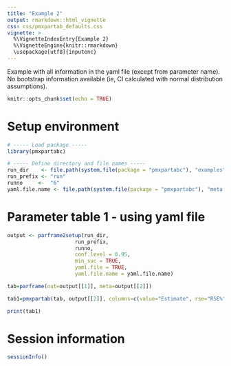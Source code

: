 ```yaml
---
title: "Example 2"
output: rmarkdown::html_vignette
css: css/pmxpartab_defaults.css
vignette: >
  %\VignetteIndexEntry{Example 2}
  %\VignetteEngine{knitr::rmarkdown}
  \usepackage[utf8]{inputenc}
---
```


Example with all information in the yaml file (except from parameter name). No bootstrap information available (ie, CI calculated with normal distribution assumptions).
  
```r

knitr::opts_chunk$set(echo = TRUE)

```

# Setup environment
```r

# ----- Load package -----
library(pmxpartabc)

# ----- Define directory and file names -----
run_dir    <- file.path(system.file(package = "pmxpartabc"), "examples")
run_prefix <- "run"
runno     <-  "6"
yaml.file.name <- file.path(system.file(package = "pmxpartabc"), "meta.yaml")
```

# Parameter table 1 - using yaml file
```r

output <- parframe2setup(run_dir, 
                      run_prefix, 
                      runno, 
                      conf.level = 0.95, 
                      min_suc = TRUE, 
                      yaml.file = TRUE, 
                      yaml.file.name = yaml.file.name)

tab=parframe(out=output[[1]], meta=output[[2]])  

tab1=pmxpartab(tab, output[[2]], columns=c(value="Estimate", rse="RSE%", ci95="95%CI", shrinkage="Shrinkage"))

print(tab1)

```

# Session information
```r

sessionInfo()

```

